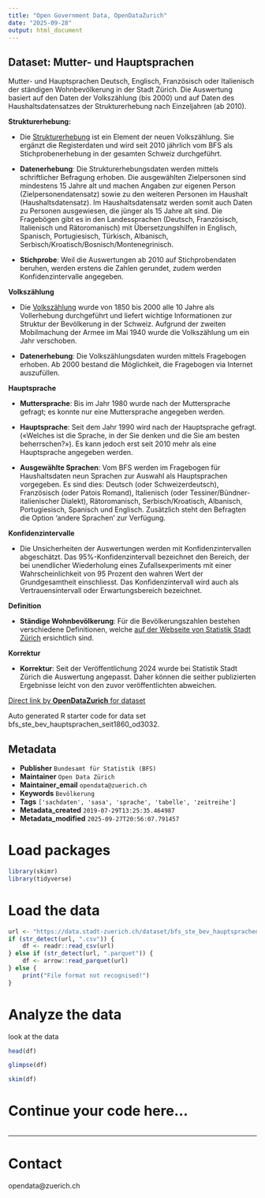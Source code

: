 ```yaml
---
title: "Open Government Data, OpenDataZurich"
date: "2025-09-28"
output: html_document
---
```


## Dataset: Mutter- und Hauptsprachen

Mutter- und Hauptsprachen Deutsch, Englisch, Französisch oder Italienisch der ständigen Wohnbevölkerung in der Stadt Zürich.
Die Auswertung basiert auf den Daten der Volkszählung (bis 2000) und auf Daten des Haushaltsdatensatzes der Strukturerhebung nach Einzeljahren (ab 2010).

**Strukturerhebung:**

-  Die [Strukturerhebung](https://www.bfs.admin.ch/bfs/de/home/statistiken/bevoelkerung/erhebungen/se.html) ist ein Element der neuen Volkszählung. Sie ergänzt die Registerdaten und wird seit 2010 jährlich vom BFS als Stichprobenerhebung in der gesamten Schweiz durchgeführt. 

- **Datenerhebung**: Die Strukturerhebungsdaten werden mittels schriftlicher Befragung erhoben. Die ausgewählten Zielpersonen sind mindestens 15 Jahre alt und machen Angaben zur eigenen Person (Zielpersonendatensatz) sowie zu den weiteren Personen im Haushalt (Haushaltsdatensatz). Im Haushaltsdatensatz werden somit auch Daten zu Personen ausgewiesen, die jünger als 15 Jahre alt sind. Die Fragebögen gibt es in den  Landessprachen (Deutsch, Französisch, Italienisch und Rätoromanisch) mit Übersetzungshilfen in Englisch, Spanisch, Portugiesisch, Türkisch, Albanisch, Serbisch/Kroatisch/Bosnisch/Montenegrinisch. 

- **Stichprobe**: Weil die Auswertungen ab 2010 auf Stichprobendaten beruhen, werden erstens die Zahlen gerundet, zudem werden Konfidenzintervalle angegeben.

 

[]()

**Volkszählung**

- Die [Volkszählung](https://www.bfs.admin.ch/bfs/de/home/statistiken/bevoelkerung/erhebungen/volkszaehlung.html) wurde von 1850 bis 2000 alle 10 Jahre als Vollerhebung durchgeführt und liefert wichtige Informationen zur Struktur der Bevölkerung in der Schweiz. Aufgrund der zweiten Mobilmachung der Armee im Mai 1940 wurde die Volkszählung um ein Jahr verschoben.

- **Datenerhebung**: Die Volkszählungsdaten wurden mittels Fragebogen erhoben. Ab 2000 bestand die Möglichkeit, die Fragebogen via Internet auszufüllen.
 

[]()

**Hauptsprache**

- **Muttersprache**: Bis im Jahr 1980 wurde nach der Muttersprache gefragt; es konnte nur eine Muttersprache angegeben werden. 

- **Hauptsprache**: Seit dem Jahr 1990 wird nach der Hauptsprache gefragt. («Welches ist die Sprache, in der Sie denken und die Sie am besten beherrschen?»). Es kann jedoch erst seit 2010 mehr als eine Hauptsprache angegeben werden. 

- **Ausgewählte Sprachen**: Vom BFS werden im Fragebogen für Haushaltsdaten neun Sprachen zur Auswahl als Hauptsprachen vorgegeben. Es sind dies: Deutsch (oder Schweizerdeutsch), Französisch (oder Patois Romand), Italienisch (oder Tessiner/Bündner-italienischer Dialekt), Rätoromanisch, Serbisch/Kroatisch, Albanisch, Portugiesisch, Spanisch und Englisch. Zusätzlich steht den Befragten die Option 'andere Sprachen' zur Verfügung. 

 

[]()

**Konfidenzintervalle**

-  Die Unsicherheiten der Auswertungen werden mit Konfidenzintervallen abgeschätzt. Das 95%-Konfidenzintervall bezeichnet den Bereich, der bei unendlicher Wiederholung eines Zufallsexperiments mit einer Wahrscheinlichkeit von 95 Prozent den wahren Wert der Grundgesamtheit einschliesst. Das Konfidenzintervall wird auch als Vertrauensintervall oder Erwartungsbereich bezeichnet.
 

[]()

**Definition**

- **Ständige Wohnbevölkerung**: 
Für die Bevölkerungszahlen bestehen verschiedene Definitionen, welche [auf der Webseite von Statistik Stadt Zürich](https://www.stadt-zuerich.ch/de/politik-und-verwaltung/statistik-und-daten/daten/bevoelkerung/bestand-und-entwicklung/bevoelkerungsdefinition.html) ersichtlich sind.

 

[]()

**Korrektur**

- **Korrektur**: 
Seit der Veröffentlichung 2024 wurde bei Statistik Stadt Zürich die Auswertung angepasst. Daher können die seither publizierten Ergebnisse leicht von den zuvor veröffentlichten abweichen.
 

[]()



[Direct link by **OpenDataZurich** for dataset](https://data.stadt-zuerich.ch/dataset/bfs_ste_bev_hauptsprachen_seit1860_od3032)

Auto generated R starter code for data set bfs_ste_bev_hauptsprachen_seit1860_od3032.

## Metadata

- **Publisher** `Bundesamt für Statistik (BFS)`
- **Maintainer** `Open Data Zürich`
- **Maintainer_email** `opendata@zuerich.ch`
- **Keywords** `Bevölk­erung`
- **Tags** `['sachdaten', 'sasa', 'sprache', 'tabelle', 'zeitreihe']`
- **Metadata_created** `2019-07-29T13:25:35.464987`
- **Metadata_modified** `2025-09-27T20:56:07.791457`


# Load packages

```r
library(skimr)
library(tidyverse)
```

# Load the data

```r
url <- "https://data.stadt-zuerich.ch/dataset/bfs_ste_bev_hauptsprachen_seit1860_od3032/download/BEV303OD3032.csv"
if (str_detect(url, ".csv")) {
    df <- readr::read_csv(url)
} else if (str_detect(url, ".parquet")) {
    df <- arrow::read_parquet(url)
} else {
    print("File format not recognised!")
}
```

# Analyze the data

look at the data
```r
head(df)
```

```r
glimpse(df)
```

```r
skim(df)
```

# Continue your code here...

```r

```

------------------------------------------------------------------------

# Contact

opendata@zuerich.ch
